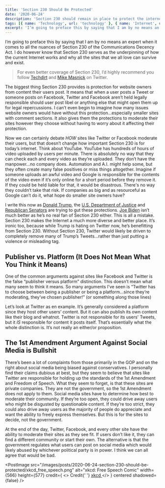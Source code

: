 ```yaml
---
title: 'Section 230 Should Be Protected'
date: '2020-06-24'
description: 'Section 230 should remain in place to protect the internet'
tags: [{ name: 'Technology', url: 'technology' }, { name: 'Internet', url: 'internet' }, { name: 'Thoughts', url: 'thoughts' }]
excerpt: 'I’m going to preface this by saying that I am by no means an expert when it comes to all the nuances of Section 230 of the Communications Decency Act. I do however know that Section 230 serves as the underpinning of how the current Internet works and why all the sites that we all love can survive and exist.'
---
```


I’m going to preface this by saying that I am by no means an expert when it comes to all the nuances of Section 230 of the Communications Decency Act. I do however know that Section 230 serves as the underpinning of how the current Internet works and why all the sites that we all love can survive and exist.

> For even better coverage of Section 230, I’d highly recommend you follow [Techdirt](https://www.techdirt.com) and [Mike Masnick](https://twitter.com/mmasnick) on Twitter.

The biggest thing Section 230 provides is protection for website owners from content their users post. It means that when a user posts a Tweet or someone posts on Facebook, Twitter and Facebook aren’t held legally responsible should user post libel or anything else that might open them up for legal repercussions. I can’t even begin to imagine how many issues website owners would have without this protection...especially smaller sites with comment sections. It also gives them the protections to moderate their sites however they choose without having to worry about it affecting their protection.

Now we can certainly debate _HOW_ sites like Twitter or Facebook moderate their users, but that doesn’t change how important Section 230 is for today’s internet. Think about YouTube. YouTube has hundreds of hours of video uploaded by users per minute. There is absolutely no way that they can check each and every video as they’re uploaded. They don’t have the manpower...no company does. Automation and A.I. might help some, but they often create many false positives or miss things altogether. Imagine if someone uploads an awful video and Google is responsible for the contents of the video even if it’s only online for a short period before they remove it. If they could be held liable for that, it would be disastrous. There's no way they couldn’t take that risk. If companies as big and as resourceful as Google can’t do it, what hope do smaller site owners have?

I write this now as [Donald Trump](https://www.techdirt.com/articles/20200528/01321044592/two-things-to-understand-about-trumps-executive-order-social-media-1-distraction-2-legally-meaningless.shtml), the [U.S. Department of Justice](https://www.techdirt.com/articles/20200617/13341644736/justice-department-releases-own-preposterous-recommendations-updating-section-230.shtml) and [Republican Senators](https://www.techdirt.com/articles/20200617/09243044732/senator-hawleys-section-230-reform-even-dumber-than-we-expected-would-launch-ton-vexatious-lawsuits.shtml) are trying to gut these protections. [Joe Biden](https://www.techdirt.com/articles/20200531/01363144611/joe-biden-wastes-huge-opportunity-to-support-free-speech-still-wants-to-revoke-section-230.shtml) isn’t much better as he’s no real fan of Section 230 either. This is all a mistake. Section 230 makes the Internet a much more diverse and better place. It’s ironic too, because while Trump is hating on Twitter now, he’s benefitting from Section 230. Without Section 230, Twitter would likely be driven to completely remove many of Trump’s Tweets...rather than just putting a violence or misleading tag.

## Publisher vs. Platform (It Does Not Mean What You Think it Means)

One of the common arguments against sites like Facebook and Twitter is the false “publisher versus platform” distinction. This doesn’t mean what many seem to think it means. So many arguments I’ve seen is “Twitter has to choose between being a publisher or being a platform...since they’re moderating, they’ve chosen publisher!” (or something along those lines)

Let’s look at Twitter as en example. It’s generally considered a platform since they host other users’ content. But it can also publish its own content like their blog and whatnot. Twitter is not responsible for its users' Tweets, but it _IS_ responsible for content it posts itself. That’s essentially what the whole distinction is. It’s not really an either/or proposition.

## The 1st Amendment Argument Against Social Media is Bullshit

There’s been a lot of complaints from those primarily in the GOP and on the right about social media being biased against conservatives. I personally find their claims dubious at best, but they seem to believe that sites like Twitter are responsible for holding up the standards of the 1st Amendment and Freedom of Speech. What they seem to forget, is that these sites are private companies. They are not the government, so the 1st Amendment does not apply to them. Social media sites have to determine how best to moderate their community. If they’re too open, they could drive away users who might be disgusted by questionable content. If they’re too strict, they could also drive away users as the majority of people do appreciate and want the ability to freely express themselves. But this is for the sites to decide, not the government.

At the end of the day, Twitter, Facebook, and every other site have the ability to moderate their sites as they see fit. If users don’t like it, they can find a different community or start their own. The alternative is that the government regulates what users can post on social media which would likely abused by whichever political party is in power. I think we can all agree that would be bad.

<PostImage
    src="/images/posts/2020-06-24-section-230-should-be-protected/xkcd_free_speech.png"
    alt="xkcd: Free Speech Comic"
    width={566}
    height={577}
    credit={
        <>
            Credit{' '}
            <a href="https://xkcd.com/1357/" title="xkcd: Free Speech Comic">
                xkcd
            </a>
        </>
    }
    centered
    shadowed={false}
/>
